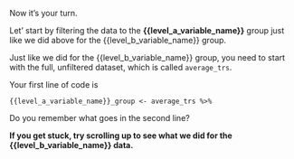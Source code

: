 Now it's your turn.

Let' start by filtering the data to the **{{level_a_variable_name}}** group just like we did above for the {{level_b_variable_name}} group.

Just like we did for the {{level_b_variable_name}} group, you need to start with the full, unfiltered dataset, which is called `average_trs`.

Your first line of code is 

```
{{level_a_variable_name}}_group <- average_trs %>%

```
Do you remember what goes in the second line?

**If you get stuck, try scrolling up to see what we did for the {{level_b_variable_name}} data.**